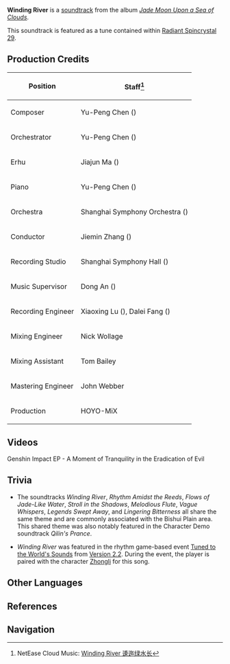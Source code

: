 {{Soundtrack Infobox
|title          =
|image          = Jade Moon Upon a Sea of Clouds.png
|album          = Jade Moon Upon a Sea of Clouds
|disc           = 1
|number         = 13
|featured       =
|featured2      =
|featured3      =
|featured_disc  =
|featured_disc2 =
|featured_disc3 =
|youtube_id     = t1O7LpOTBfM
|youtube_time   = 1230
|spotify_id     = 3CNdfo1Q4cDsw8aZ3gWuPS
|played_in      = Bishui Plain
|during         = [[Bishui Plain]]
|domain         =
|previous       = Sojourner's Sweet Dream (Wangshu Night)
|next           = Mild Waves
}}
'''Winding River''' is a [[soundtrack]] from the album ''[[Jade Moon Upon a Sea of Clouds]]''.

This soundtrack is featured as a tune contained within [[Radiant Spincrystal 29]].

==Production Credits==
{| class="wikitable" style="text-align:left; height:0.5em"
! Position
! Staff<ref>NetEase Cloud Music: [https://music.163.com/#/song?id=1492275672 Winding River 逶迤绿水长]</ref>
|-
! Composer
| Yu-Peng Chen ({{zh|陈致逸}})
|-
! Orchestrator
| Yu-Peng Chen ({{zh|陈致逸}})
|-
! Erhu
| Jiajun Ma ({{zh|马稼骏}})
|-
! Piano
| Yu-Peng Chen ({{zh|陈致逸}})
|-
! Orchestra
| Shanghai Symphony Orchestra ({{zh|上海交响乐团}})
|-
! Conductor
| Jiemin Zhang ({{zh|张洁敏}})
|-
! Recording Studio
| Shanghai Symphony Hall ({{zh|上海交响乐团音乐厅}})
|-
! Music Supervisor
| Dong An ({{zh|安栋}})
|-
! Recording Engineer
| Xiaoxing Lu ({{zh|陆晓幸}}), Dalei Fang ({{zh|房大磊}})
|-
! Mixing Engineer
| Nick Wollage
|-
! Mixing Assistant
| Tom Bailey
|-
! Mastering Engineer
| John Webber
|-
! Production
| HOYO-MiX
|}

==Videos==
<gallery>
Genshin Impact EP - A Moment of Tranquility in the Eradication of Evil
</gallery>

==Trivia==
* <section begin="BishuiTheme" /> The soundtracks ''Winding River'', ''Rhythm Amidst the Reeds'', ''Flows of Jade-Like Water'', ''Stroll in the Shadows'', ''Melodious Flute'', ''Vague Whispers'', ''Legends Swept Away'', and ''Lingering Bitterness'' all share the same theme and are commonly associated with the Bishui Plain area. This shared theme was also notably featured in the Character Demo soundtrack ''Qilin's Prance''.<section end="BishuiTheme" />
* ''Winding River'' was featured in the rhythm game-based event [[Tuned to the World's Sounds]] from [[Version 2.2]]. During the event, the player is paired with the character [[Zhongli]] for this song.

==Other Languages==
{{Other Languages
|en      = Winding River
|zhs     = 逶迤绿水长
|zhs_rm  = Wēiyí Lǜshuǐ Cháng
|zht     = 逶迤綠水長
|zht_rm  = Wēiyí Lǜshuǐ Cháng
|zh_tl   = The Meandering Clear River Long
|ja      = 委蛇たる緑水
|ja_rm   = Ida-taru Ryokusui
|ja_tl   = 
|ko      = Winding River<ref name="RS">{{Ref/Item|Radiant Spincrystal 29|note=Korean, Spanish, French, Russian, Thai, Vietnamese, German, Indonesian, Portuguese, Turkish}}</ref>
|es      = Winding River<ref name="RS" />
|fr      = Winding River<ref name="RS" />
|ru      = Winding River<ref name="RS" />
|th      = Winding River<ref name="RS" />
|vi      = Bích Thủy Lượn Uốn Quanh<ref name="RS" />
|de      = Winding River<ref name="RS" />
|id      = Winding River<ref name="RS" />
|pt      = Winding River<ref name="RS" />
|tr      = Winding River<ref name="RS" />
|it      = 
}}

==References==
{{Reflist}}

==Navigation==
{{Soundtrack Navbox|Jade Moon Upon a Sea of Clouds}}